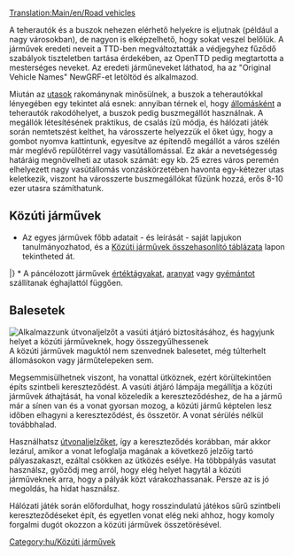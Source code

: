 {{en/-}}[[Translation:Main/en/Road vehicles]]{{en/-}}{{hu/Tartalomjegyzék}}

A teherautók és a buszok nehezen elérhető helyekre is eljutnak (például a nagy városokban), de nagyon is elképzelhető, hogy sokat veszel belőlük. A járművek eredeti neveit a TTD-ben megváltoztatták a védjegyhez fűződő szabályok tiszteletben tartása érdekében, az OpenTTD pedig megtartotta a mesterséges neveket. Az eredeti járműneveket láthatod, ha az "Original Vehicle Names" NewGRF-et letöltöd és alkalmazod.

Miután az [[Main/hu/Utasok|utasok]] rakománynak minősülnek, a buszok a teherautókkal lényegében egy tekintet alá esnek: annyiban térnek el, hogy [[Main/hu/Állomások|állomásként]] a teherautók rakodóhelyet, a buszok pedig buszmegállót használnak. A megállók létesítésének praktikus, de csalás ízű módja, és hálózati játék során nemtetszést kelthet, ha városszerte helyezzük el őket úgy, hogy a {{keypress|CTRL}} gombot nyomva kattintunk, egyesítve az építendő megállót a város szélén már meglévő repülőtérrel vagy vasútállomással. Ez akár a nevetségesség határáig megnövelheti az utasok számát: egy kb. 25 ezres város peremén elhelyezett nagy vasútállomás vonzáskörzetében havonta egy-kétezer utas keletkezik, viszont ha városszerte buszmegállókat fűzünk hozzá, erős 8-10 ezer utasra számíthatunk.
== Közúti járművek ==
* Az egyes járművek főbb adatait - és leírását - saját lapjukon tanulmányozhatod, és a [[Main/hu/Közúti járművek összehasonlító táblázata|Közúti járművek összehasonlító táblázata]] lapon tekintheted át.
{{Template:JárműTáblázat/Fejléc/Hu}}
{{Template:VehicleTable/Header|Utasokhoz és levelekhez}}
{{Template:VehicleTable/Row
|
*[[Main/hu/Buszok|Buszok]]
*[[Main/hu/Levélszállítók|Levélszállítók]]
|
*[[Main/hu/Buszok|Buszok]]
*[[Main/hu/Levélszállítók|Levélszállítók]]
|
*[[Main/hu/Buszok|Buszok]]
*[[Main/hu/Levélszállítók|Levélszállítók]]
|
*[[Main/hu/Buszok|Buszok]]
*[[Main/hu/Levélszállítók|Levélszállítók]]
}}
{{en/VehicleTable/Header|Általános rakományhoz}}
{{en/VehicleTable/Row|
*[[Main/hu/Olajszállítók|Olajszállítók]]
*[[Main/hu/Áruszállítók|Áruszállítók]]
*[[Main/hu/Gabonaszállítók|Gabonaszállítók]]
*[[Main/hu/Állatszállítók|Állatszállítók]]
*[[Main/hu/Faszállítók|Faszállítók]]
|
*[[Main/hu/Olajszállítók|Olajszállítók]]
*[[Main/hu/Áruszállítók|Áruszállítók]]
*[[Main/hu/Gabonaszállítók|Gabonaszállítók]]
*[[Main/hu/Állatszállítók|Állatszállítók]]
*[[Main/hu/Faszállítók|Faszállítók]]
|
*[[Main/hu/Olajszállítók|Olajszállítók]]
*[[Main/hu/Áruszállítók|Áruszállítók]]
*[[Main/hu/Gabonaszállítók|Gabonaszállítók]]
* -
*[[Main/hu/Faszállítók|Faszállítók]]
|
*[[Main/hu/Kólaszállítók|Kólaszállítók]]
*[[Main/hu/Cukorkaszállítók|Cukorkaszállítók]]
*[[Main/hu/Játékszállítók|Játékszállítók]]
*[[Main/hu/Elemszállítók|Elemszállítók]]
*[[Main/hu/Vattacukor-szállítók|Vattacukor-szállítók]]
}}
{{en/VehicleTable/Header|Hasonló rakományokhoz}}
{{en/VehicleTable/Row|
*[[Main/hu/Páncélkocsik|Páncélkocsik]]*
*[[Main/hu/Szénszállítók|Szénszállítók]]
*[[Main/hu/Vasércszállítók|Vasércszállítók]]
*[[Main/hu/Acélszállítók|Acélszállítók]]
* -
|
*[[Main/hu/Páncélkocsik|Páncélkocsik]]*
*[[Main/hu/Szénszállítók|Szénszállítók]]
* -
*[[Main/hu/Papírszállítók|Papírszállítók]]
*[[Main/hu/Ételszállítók|Ételszállítók]]
|
*[[Main/hu/Páncélkocsik|Páncélkocsik]]*
* -
*[[Main/hu/Rézércszállítók|Rézércszállítók]]
* -
*[[Main/hu/Ételszállítók|Ételszállítók]]
|
* -
*[[Main/hu/Cukorszállítók|Cukorszállítók]]
* -
* -
* -
}}
{{en/VehicleTable/Header|Egyéb}}
{{en/VehicleTable/Row|
|
|
*[[Main/hu/Vízszállítók|Vízszállítók]]
*[[Main/hu/Gyümölcsszállítók|Gyümölcsszállítók]]
*[[Main/hu/Gumiszállítók|Gumiszállítók]]
|
*[[Main/hu/Buborékszállítók|Buborékszállítók]]
*[[Main/hu/Szénsavasital-szállítók|Szénsavasital-szállítók]]
*[[Main/hu/Műanyagszállítók|Műanyagszállítók]]
*[[Main/hu/Tejkaramellaszállítók|Tejkaramella-szállítók]]
}}
|}
<nowiki>*</nowiki> A páncélozott járművek [[Main/hu/Értéktárgyak|értéktágyakat]], [[Main/hu/Arany|aranyat]] vagy [[Main/hu/Gyémánt|gyémántot]] szállítanak éghajlattól függően.
==Balesetek==
[[File:en/Roadvehicledualtrack.png|right|frame|Alkalmazzunk útvonaljelzőt a vasúti átjáró biztosításához, és hagyjunk helyet a közúti járműveknek, hogy összegyűlhessenek]]
A közúti járművek maguktól nem szenvednek balesetet, még túlterhelt állomásokon vagy járműtelepeken sem. 

Megsemmisülhetnek viszont, ha vonattal ütköznek, ezért körültekintően építs szintbeli kereszteződést. A vasúti átjáró lámpája megállítja a közúti járművek áthajtását, ha vonal közeledik a kereszteződéshez, de ha a jármű már a sínen van és a vonat gyorsan mozog, a közúti jármű képtelen lesz időben elhagyni a  kereszteződést, és összetör. A vonat sérülés nélkül továbbhalad.

Használhatsz [[Main/en/Jelzők/Hu#Útvonaljelzők|útvonaljelzőket]], így a kereszteződés korábban, már akkor lezárul, amikor a vonat lefoglalja magának a következő jelzőig tartó pályaszakaszt, ezáltal csökken az ütközés esélye. Ha többpályás vasutat használsz, győződj meg arról, hogy elég helyet hagytál a közúti járműveknek arra, hogy a pályák közt várakozhassanak. Persze az is jó megoldás, ha hidat használsz.

Hálózati játék során előfordulhat, hogy rosszindulatú játékos sűrű szintbeli kereszteződéseket épít, és egyetlen vonat elég neki ahhoz, hogy komoly forgalmi dugót okozzon a közúti járművek összetörésével.

[[Category:hu/Közúti járművek]]